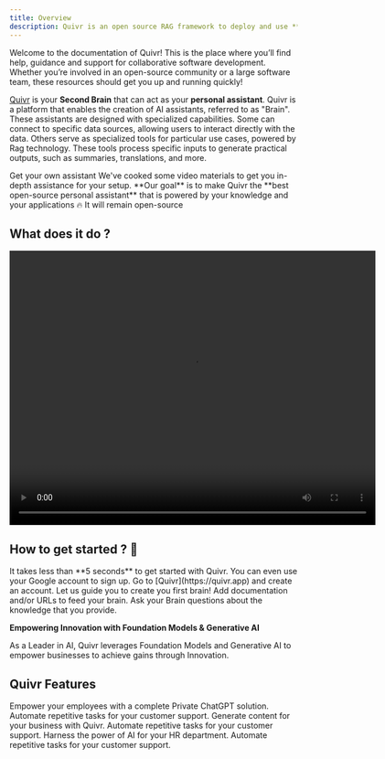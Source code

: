 ```yaml
---
title: Overview
description: Quivr is an open source RAG framework to deploy and use **AI assistants**
---
```


Welcome to the documentation of Quivr! This is the place where you’ll find help, guidance and support for collaborative software development. Whether you’re involved in an open-source community or a large software team, these resources should get you up and running quickly!

[Quivr](https://quivr.app) is your **Second Brain** that can act as your **personal assistant**. Quivr is a platform that enables the creation of AI assistants, referred to as "Brain". These assistants are designed with specialized capabilities. Some can connect to specific data sources, allowing users to interact directly with the data. Others serve as specialized tools for particular use cases, powered by Rag technology. These tools process specific inputs to generate practical outputs, such as summaries, translations, and more.

<CardGroup cols={2}>
  <Card title="Understand Quivr" icon="forward" href="/home/quickstart">
    Get your own assistant
  </Card>
  <Card
    title="Video Installation"
    icon="youtube"
    href="https://dub.sh/quivr-demo"
  >
    We've cooked some video materials to get you in-depth assistance for your
    setup.
  </Card>
</CardGroup>

<Tip>
  **Our goal** is to make Quivr the **best open-source personal assistant** that
  is powered by your knowledge and your applications 🔥 It will remain
  open-source
</Tip>

## What does it do ?

<div style={{ textAlign: "center" }}>
  <video width="640" height="480" controls>
    <source
      src="https://quivr-cms.s3.eu-west-3.amazonaws.com/singlestore_demo_quivr_232893659c.mp4"
      type="video/mp4"
    />
    Your browser does not support the video tag.
  </video>
</div>

## How to get started ? 👀

<Tip>
  It takes less than **5 seconds** to get started with Quivr. You can even use
  your Google account to sign up.
</Tip>

<Steps>
  <Step title="Create an account">
    Go to [Quivr](https://quivr.app) and create an account.
  </Step>
  <Step title="Create a Brain">
    Let us guide you to create you first brain!
  </Step>
  <Step title="Feed this Brain">
    Add documentation and/or URLs to feed your brain.
  </Step>
  <Step title="Ask Questions to your Brain">
    Ask your Brain questions about the knowledge that you provide.
  </Step>
</Steps>

**Empowering Innovation with Foundation Models & Generative AI**

As a Leader in AI, Quivr leverages Foundation Models and Generative AI to empower businesses to achieve gains through Innovation.

<CardGroup cols={4}>
  <Card title="42k+ users" icon="user" />
  <Card title="6k+ companies" icon="building" />
  <Card title="32k+ github stars" icon="star" />
  <Card title="Top 100 open-source" icon="osi" />
</CardGroup>

## Quivr Features

<CardGroup cols={2}>
  <Card title="Brain Creation" href="features/brain-creation">
    Empower your employees with a complete Private ChatGPT solution.
  </Card>
  <Card title="Quivr Assistants" href="/home/use-cases/customer-support">
    Automate repetitive tasks for your customer support.
  </Card>
  <Card title="Brain Sharing" href="/home/use-cases/content-generation">
    Generate content for your business with Quivr.
  </Card>
  <Card title="Chat" href="/home/use-cases/customer-support">
    Automate repetitive tasks for your customer support.
  </Card>
  <Card title="Analytics" href="/home/use-cases/hr">
    Harness the power of AI for your HR department.
  </Card>
  <Card title="Brain Customisation" href="/home/use-cases/customer-support">
    Automate repetitive tasks for your customer support.
  </Card>
</CardGroup>

<Snippet file="commercial.mdx" />
